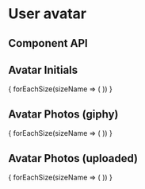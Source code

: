 


<Meta
  title="Components/Member avatars and buttons/UserAvatar"
  decorators={decorators}
/>

# User avatar

## Component API
<ArgsTable of={_UserAvatar} />

## Avatar Initials
<Story name="Avatar Initials">
  <Grid container direction="row" alignItems="center" spacing={2}>
    {
      forEachSize(sizeName => (
        <UserAvatar size={sizeName} {...makeSampleUser(false, false)} />
      ))
    }
  </Grid>
</Story>

## Avatar Photos (giphy)
<Story name="Avatar Photos (giphy)">
  <Grid container direction="row" alignItems="center" spacing={2}>
    {
      forEachSize(sizeName => (
        <UserAvatar size={sizeName} {...makeSampleUser(true, false)} />
      ))
    }
  </Grid>
</Story>

## Avatar Photos (uploaded)
<Story name="Avatar Photos (uploaded)">
  <Grid container direction="row" alignItems="center" spacing={2}>
    {
      forEachSize(sizeName => (
        <UserAvatar size={sizeName} {...makeSampleUser(false, true)} />
      ))
    }
  </Grid>
</Story>
